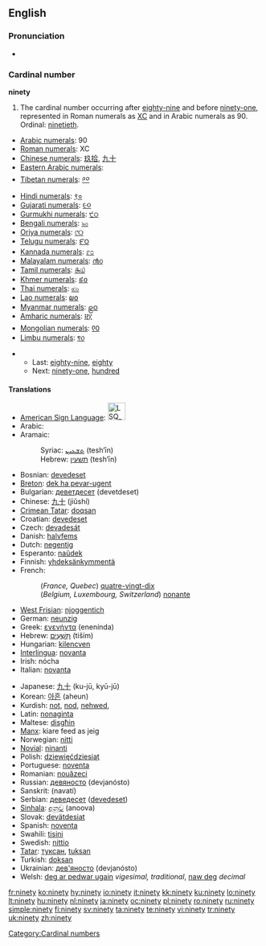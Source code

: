 ==English==

===Pronunciation===
* {{audio|en-us-ninety.ogg|Audio (US)}}

===Cardinal number===
'''ninety'''

# The cardinal number occurring after [[eighty-nine]] and before [[ninety-one]], represented in Roman numerals as [[XC]] and in Arabic numerals as 90. Ordinal: [[ninetieth]].
* [[w:Arabic numerals|Arabic numerals]]: 90
* [[w:Roman numerals|Roman numerals]]: XC
* [[w:Chinese numerals|Chinese numerals]]: [[玖拾]], [[九十]]
* [[w:Eastern Arabic numerals|Eastern Arabic numerals]]: {{Arab|[[٩٠]]}}
* [[w:Indian numerals|Tibetan numerals]]: [[༩༠]]
* [[w:Indian numerals|Hindi numerals]]: [[९०]]
* [[w:Indian numerals|Gujarati numerals]]: [[૯૦]]
* [[w:Indian numerals|Gurmukhi numerals]]: [[੯੦]]
* [[w:Indian numerals|Bengali numerals]]: [[৯০]]
* [[w:Indian numerals|Oriya numerals]]: [[୯୦]]
* [[w:Indian numerals|Telugu numerals]]: [[౯౦]]
* [[w:Indian numerals|Kannada numerals]]: [[೯೦]]
* [[w:Indian numerals|Malayalam numerals]]: [[൯൦]]
* [[w:Indian numerals|Tamil numerals]]: [[௯௰]]
* [[w:Khmer script|Khmer numerals]]: [[៩០]]
* [[w:Thai numerals|Thai numerals]]: [[๙๐]]
* [[w:Lao alphabet|Lao numerals]]: [[໙໐]]
* [[w:Burmese alphabet|Myanmar numerals]]: [[၉၀]]
* [[w:Amharic language|Amharic numerals]]: [[፱፲]]
* [[w:Mongolian alphabet|Mongolian numerals]]: [[᠙᠐]]
* [[w:Limbu language|Limbu numerals]]: [[᥏᥆]]

** Last: [[eighty-nine]], [[eighty]]
** Next: [[ninety-one]], [[hundred]]

====Translations====
{{top}}
* [[American Sign Language]]: [[Image:LSQ 90.jpg|35px]]
* Arabic: {{Arab|[[تسعين]]}} {{unicode|(tísʕé:n)}}
* Aramaic:
*: Syriac: [[ܬܫܥܝܢ]] (tesh‘īn) {{c}}
*: Hebrew: [[תשעין]] (tesh‘īn) {{c}}
* Bosnian: [[devedeset]]
* [[Breton]]: [[dek ha pevar-ugent]]
* Bulgarian: [[деветдесет]] (devetdeset)
* Chinese: [[九十]] (jiǔshí)
* [[Crimean Tatar]]: [[doqsan]]
* Croatian: [[devedeset]]
* Czech: [[devadesát]]
* Danish: [[halvfems]]
* Dutch: [[negentig]] {{f}}
* Esperanto: [[naŭdek]]
* Finnish: [[yhdeksänkymmentä]]
* French:
*: (''France, Quebec'') [[quatre-vingt-dix]]
*: (''Belgium, Luxembourg, Switzerland'') [[nonante]]
* [[West Frisian]]: [[njoggentich]]
* German: [[neunzig]] {{f}}
* Greek: [[ενενήντα]] (enenínda)
* Hebrew: [[תשעים|תִּשְׁעִים]] (tiším) {{m|f}}
* Hungarian: [[kilencven]]
* [[Interlingua]]: [[novanta]]
* Irish: nócha
* Italian: [[novanta]]
{{mid}}
* Japanese: [[九十]] (ku-jū, kyū-jū)
* Korean: [[아흔]] (aheun)
* Kurdish: [[not]], [[nod]], [[nehwed]], {{KUchar|[[نه‌وه‌ت]]}}
* Latin: [[nonaginta]]
* Maltese: [[disgħin]]
* [[Manx]]: kiare feed as jeig
* Norwegian: [[nitti]]
* [[Novial]]: [[ninanti]]
* Polish: [[dziewięćdziesiąt]]
* Portuguese: [[noventa]]
* Romanian: [[nouăzeci]]
* Russian: [[девяносто]] (devjanósto)
* Sanskrit: (navatí)
* Serbian: [[деведесет]] ([[devedeset]])
* [[Sinhala]]: [[අනූව]] (anoova)
* Slovak: [[devätdesiat]]
* Spanish: [[noventa]]
* Swahili: [[tisini]]
* Swedish: [[nittio]]
* [[Tatar]]: [[туксан#Tatar|туксан]], [[tuksan#Tatar|tuksan]]
* Turkish: [[doksan]]
* Ukrainian: [[дев'яносто]] (devjanósto)
* Welsh: [[deg ar pedwar ugain]] ''vigesimal, traditional'', [[naw deg]] ''decimal''
{{bottom}}

[[Category:Cardinal numbers]]

[[fr:ninety]]
[[ko:ninety]]
[[hy:ninety]]
[[io:ninety]]
[[it:ninety]]
[[kk:ninety]]
[[ku:ninety]]
[[lo:ninety]]
[[lt:ninety]]
[[hu:ninety]]
[[nl:ninety]]
[[ja:ninety]]
[[oc:ninety]]
[[pl:ninety]]
[[ro:ninety]]
[[ru:ninety]]
[[simple:ninety]]
[[fi:ninety]]
[[sv:ninety]]
[[ta:ninety]]
[[te:ninety]]
[[vi:ninety]]
[[tr:ninety]]
[[uk:ninety]]
[[zh:ninety]]
